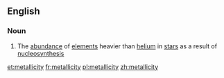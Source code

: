 ==English==

===Noun===
{{wikipedia}}
{{en-noun|metallicities}}

# {{context|astronomy}} The [[abundance]] of [[element]]s heavier than [[helium]] in [[star]]s as a result of [[nucleosynthesis]]

[[et:metallicity]]
[[fr:metallicity]]
[[pl:metallicity]]
[[zh:metallicity]]